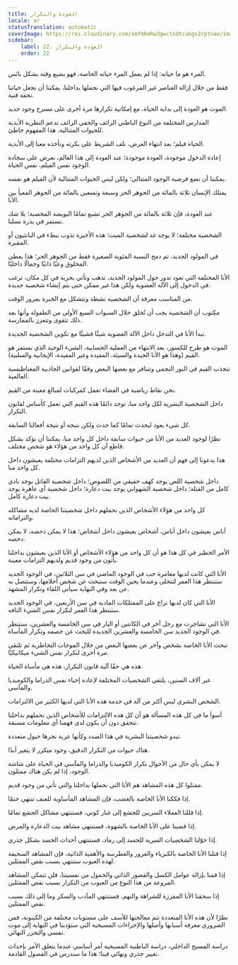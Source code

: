 ```yaml
---
title: العودة والتكرار
locale: ar
statusTranslation: automatic
coverImage: https://res.cloudinary.com/xmfm6mhw3gwctndtcubgx2rptnae/image/upload/v1741354419/small_cover_la_gran_rebelion_28716e29d2.webp
sidebar:
    label: 22. العودة والتكرار
    order: 22
---
```

المرء هو ما حياته: إذا لم يعمل المرء حياته الخاصة، فهو يضيع وقته بشكل بائس.

فقط من خلال إزالة العناصر غير المرغوب فيها التي نحملها بداخلنا، يمكننا أن نجعل حياتنا تحفة فنية.

الموت هو العودة إلى بداية الحياة، مع إمكانية تكرارها مرة أخرى على مسرح وجود جديد.

المدارس المختلفة من النوع الباطني الزائف والخفي الزائف تدعم النظرية الأبدية للحيوات المتتالية، هذا المفهوم خاطئ.

الحياة فيلم؛ بعد انتهاء العرض، نلف الشريط على بكرته ونأخذه معنا إلى الأبدية.

إعادة الدخول موجودة، العودة موجودة؛ عند العودة إلى هذا العالم، نعرض على سجادة الوجود نفس الفيلم، نفس الحياة.

يمكننا أن نضع فرضية الوجود المتتالي؛ ولكن ليس الحيوات المتتالية لأن الفيلم هو نفسه.

يمتلك الإنسان ثلاثة بالمائة من الجوهر الحر وسبعة وتسعين بالمائة من الجوهر المعبأ بين الأنا.

عند العودة، فإن ثلاثة بالمائة من الجوهر الحر تشبع تمامًا البويضة المخصبة؛ بلا شك نستمر في بذرة نسلنا.

الشخصية مختلفة؛ لا يوجد غد لشخصية الميت؛ هذه الأخيرة تذوب ببطء في البانثيون أو المقبرة.

في المولود الجديد، تم دمج النسبة المئوية الصغيرة فقط من الجوهر الحر؛ هذا يعطي المخلوق وعيًا ذاتيًا وجمالًا داخليًا.

الأنا المختلفة التي تعود تدور حول المولود الجديد، تذهب وتأتي بحرية في كل مكان، ترغب في الدخول إلى الآلة العضوية ولكن هذا غير ممكن حتى يتم إنشاء شخصية جديدة.

من المناسب معرفة أن الشخصية نشطة وتتشكل مع الخبرة بمرور الوقت.

مكتوب أن الشخصية يجب أن تُخلق خلال السنوات السبع الأولى من الطفولة وأنها بعد ذلك تتقوى وتتعزز بالممارسة.

تبدأ الأنا في التدخل داخل الآلة العضوية شيئًا فشيئًا مع تكوين الشخصية الجديدة.

الموت هو طرح للكسور، بعد الانتهاء من العملية الحسابية، الشيء الوحيد الذي يستمر هو القيم (وهذا هو الأنا الجيدة والسيئة، المفيدة وغير المفيدة، الإيجابية والسلبية).

تنجذب القيم في النور النجمي وتتنافر مع بعضها البعض وفقًا لقوانين الجاذبية المغناطيسية العالمية.

نحن نقاط رياضية في الفضاء تعمل كمركبات لمبالغ معينة من القيم.

داخل الشخصية البشرية لكل واحد منا، توجد دائمًا هذه القيم التي تعمل كأساس لقانون التكرار.

كل شيء يعود ليحدث تمامًا كما حدث ولكن نتيجة أو نتيجة أفعالنا السابقة.

نظرًا لوجود العديد من الأنا من حيوات سابقة داخل كل واحد منا، يمكننا أن نؤكد بشكل قاطع أن كل واحد من هؤلاء هو شخص مختلف.

هذا يدعونا إلى فهم أن العديد من الأشخاص الذين لديهم التزامات مختلفة يعيشون داخل كل واحد منا.

داخل شخصية اللص يوجد كهف حقيقي من اللصوص؛ داخل شخصية القاتل يوجد نادي كامل من القتلة؛ داخل شخصية الشهواني يوجد بيت دعارة؛ داخل شخصية أي عاهرة يوجد بيت دعارة كامل.

كل واحد من هؤلاء الأشخاص الذين نحملهم داخل شخصيتنا الخاصة لديه مشاكله والتزاماته.

أناس يعيشون داخل أناس، أشخاص يعيشون داخل أشخاص؛ هذا لا يمكن دحضه، لا يمكن دحضه.

الأمر الخطير في كل هذا هو أن كل واحد من هؤلاء الأشخاص أو الأنا الذين يعيشون بداخلنا يأتون من وجود قديم ولديهم التزامات معينة.

الأنا التي كانت لديها مغامرة حب في الوجود الماضي في سن الثلاثين، في الوجود الجديد ستنتظر هذا العمر لتتجلى وعندما يحين الوقت ستبحث عن شخص أحلامها، وستتصل به عن بعد وفي النهاية سيأتي اللقاء وتكرار المشهد.

الأنا التي كان لديها نزاع على الممتلكات المادية في سن الأربعين، في الوجود الجديد ستنتظر هذا العمر لتكرار نفس الشيء التافه.

الأنا التي تشاجرت مع رجل آخر في الكانتين أو البار في سن الخامسة والعشرين، ستنتظر في الوجود الجديد سن الخامسة والعشرين الجديدة للبحث عن خصمه وتكرار المأساة.

تبحث الأنا الخاصة بشخص وآخر عن بعضها البعض من خلال الموجات التخاطرية ثم تلتقي مرة أخرى لتكرار نفس الشيء ميكانيكيًا.

هذه هي حقًا آلية قانون التكرار، هذه هي مأساة الحياة.

عبر آلاف السنين، يلتقي الشخصيات المختلفة لإعادة إحياء نفس الدراما والكوميديا والمآسي.

الشخص البشري ليس أكثر من آلة في خدمة هذه الأنا التي لديها الكثير من الالتزامات.

أسوأ ما في كل هذه المسألة هو أن كل هذه الالتزامات للأشخاص الذين نحملهم بداخلنا تتحقق دون أن يكون لدى فهمنا أي معلومات مسبقة.

تبدو شخصيتنا البشرية في هذا الصدد وكأنها عربة تجرها خيول متعددة.

هناك حيوات من التكرار الدقيق، وجود متكرر لا يتغير أبدًا.

لا يمكن بأي حال من الأحوال تكرار الكوميديا والدراما والمآسي في الحياة على شاشة الوجود، إذا لم يكن هناك ممثلون.

ممثلوا كل هذه المشاهد هم الأنا التي نحملها بداخلنا والتي تأتي من وجود قديم.

إذا فككنا الأنا الخاصة بالغضب، فإن المشاهد المأساوية للعنف تنتهي حتمًا.

إذا قللنا العملاء السريين للجشع إلى غبار كوني، فستنتهي مشاكل الجشع تمامًا.

إذا قضينا على الأنا الخاصة بالشهوة، فستنتهي مشاهد بيت الدعارة والمرض.

إذا حوّلنا الشخصيات السرية للحسد إلى رماد، فستنتهي أحداث الحسد بشكل جذري.

إذا قتلنا الأنا الخاصة بالكبرياء والغرور والغطرسة والأهمية الذاتية، فإن المشاهد السخيفة لهذه العيوب ستنتهي بسبب نقص الممثلين.

إذا قمنا بإزالة عوامل الكسل والقصور الذاتي والخمول من نفسيتنا، فلن تتمكن المشاهد المروعة من هذا النوع من العيوب من التكرار بسبب نقص الممثلين.

إذا سحقنا الأنا المقززة للشراهة والنهم، فستنتهي المآدب والسكر وما إلى ذلك بسبب نقص الممثلين.

نظرًا لأن هذه الأنا المتعددة تتم معالجتها للأسف على مستويات مختلفة من الكينونة، فمن الضروري معرفة أسبابها وأصلها والإجراءات المسيحية التي ستؤدينا في النهاية إلى موت نفسي والتحرر النهائي.

دراسة المسيح الداخلي، دراسة الباطنية المسيحية أمر أساسي عندما يتعلق الأمر بإحداث تغيير جذري ونهائي فينا؛ هذا ما سندرس في الفصول القادمة.

